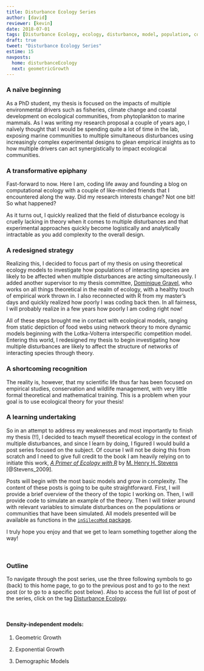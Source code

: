 ```yaml
---
title: Disturbance Ecology Series
author: [david]
reviewer: [kevin]
date: 2018-07-01
tags: [Disturbance Ecology, ecology, disturbance, model, population, community]
draft: true
tweet: "Disturbance Ecology Series"
estime: 15
navposts:
  home: disturbanceEcology
  next: geometricGrowth
---
```


### A naïve beginning

As a PhD student, my thesis is focused on the impacts of multiple environmental
drivers such as fisheries, climate change and coastal development on ecological
communities, from phytoplankton to marine mammals. As I was writing my
research proposal a couple of years ago, I naïvely thought that I would be
spending quite a lot of time in the lab, exposing marine communities to multiple
simultaneous disturbances using increasingly complex experimental designs to
glean empirical insights as to how multiple drivers can act synergistically
to impact ecological communities.

### A transformative epiphany

Fast-forward to now. Here I am, coding life away and founding a blog on
computational ecology with a couple of like-minded friends that I encountered
along the way. Did my research interests change? Not one bit! So what happened?

As it turns out, I quickly realized that the field of disturbance ecology is
cruelly lacking in theory when it comes to multiple disturbances and that
experimental approaches quickly become logistically and analytically intractable
as you add complexity to the overall design.

### A redesigned strategy

Realizing this, I decided to focus part of my thesis on using theoretical ecology
models to investigate how populations of interacting species are likely to be
affected when multiple disturbances are acting simultaneously. I added another
supervisor to my thesis committee, [Dominique Gravel,](https://ielab.recherche.usherbrooke.ca/home/) who works on all things
theoretical in the realm of ecology, with a healthy touch of empirical work
thrown in. I also reconnected with R from my master's days and quickly realized
how poorly I was coding back then. In all fairness, I will probably realize
in a few years how poorly I am coding right now!

All of these steps brought me in contact with ecological models, ranging from
static depiction of food webs using network theory to more dynamic models
beginning with the Lotka-Volterra interspecific competition model. Entering
this world, I redesigned my thesis to begin investigating how multiple
disturbances are likely to affect the structure of networks of interacting
species through theory.


### A shortcoming recognition

The reality is, however, that my scientific life thus far has been focused on
empirical studies, conservation and wildlife management, with very little formal
theoretical and mathematical training. This is a problem when your goal is to
use ecological theory for your thesis!

### A learning undertaking

So in an attempt to address my weaknesses and most importantly to finish my
thesis (!!), I decided to teach myself theoretical ecology in the context of
multiple disturbances, and since I learn by doing, I figured I would build a
post series focused on the subject. Of course I will not be doing this from
scratch and I need to give full credit to the book I am heavily relying on to
initiate this work,
[*A Primer of Ecology with R*](https://www.springer.com/gp/book/9780387898810)
by [M. Henry H. Stevens](http://blogs.miamioh.edu/stevens-lab/) [@Stevens_2009].

Posts will begin with the most basic models and grow in complexity. The content
of these posts is going to be quite straightforward. First, I will provide a
brief overview of the theory of the topic I working on. Then, I will provide
code to simulate an example of the theory. Then I will tinker around with
relevant variables to simulate disturbances on the populations or communities
that have been simulated. All models presented will be available as functions
in the [`inSilecoMod` package](https://github.com/inSileco/inSilecoMod).

I truly hope you enjoy and that we get to learn something together along the way!

<br/>

### Outline

To navigate through the post series, use the three following symbols <i class="fa fa-home fa-x" aria-hidden="true"></i> to go (back) to this home page, <i class="fa fa-arrow-circle-o-right fa-x" aria-hidden="true"></i> to go to the previous post and <i class="fa fa-arrow-circle-o-right fa-x" aria-hidden="true"></i> to go to the next post (or to go to a specific post below).
Also to access the full list of post of the series, click on the tag [Disturbance Ecology](http://127.0.0.1:4321/tags/disturbance-ecology/).

<br/>

#### **Density-independent models**:

1. Geometric Growth
[<i class="fa fa-arrow-circle-o-right" aria-hidden="true"></i>](`r htmltools::HTML("{{< ref geometricGrowth >}}")`)

2. Exponential Growth
[<i class="fa fa-arrow-circle-o-right" aria-hidden="true"></i>](`r htmltools::HTML("{{< ref exponentialGrowth >}}")`)

3. Demographic Models
<i class="fa fa-hourglass-half" aria-hidden="true" style="color:#c7254e"></i>
